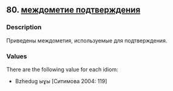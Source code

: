 ## 80. <a href =  'https://agricolamz.github.io/The_Circassian_Isoglosses_Database/80.html'>междометие подтверждения</a>
### Description

Приведены междометия, используемые для подтверждения.

### Values
There are the following value for each idiom:

* Bzhedug  ыɣы [Ситимова 2004: 119] 


